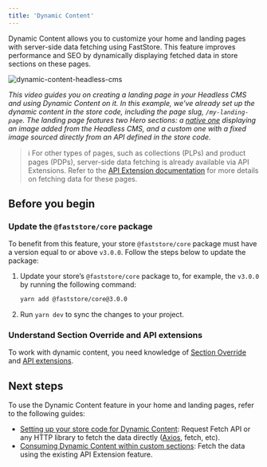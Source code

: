 ```yaml
---
title: 'Dynamic Content'
---
```


Dynamic Content allows you to customize your home and landing pages with server-side data fetching using FastStore. This feature improves performance and SEO by dynamically displaying fetched data in store sections on these pages.

![dynamic-content-headless-cms](https://vtexhelp.vtexassets.com/assets/docs/src/dynamic-content-feature___31dbd2fb1003d00bf492eb6479e3fe0c.gif)

*This video guides you on creating a landing page in your Headless CMS and using Dynamic Content on it. In this example, we've already set up the dynamic content in the store code, including the page slug, `/my-landing-page`. The landing page features two Hero sections: a [native one](https://developers.vtex.com/docs/guides/faststore/organisms-hero) displaying an image added from the Headless CMS, and a custom one with a fixed image sourced directly from an API defined in the store code.*

> ℹ️ For other types of pages, such as collections (PLPs) and product pages (PDPs), server-side data fetching is already available via API Extensions. Refer to the [API Extension documentation](https://developers.vtex.com/docs/guides/faststore/api-extensions-overview) for more details on fetching data for these pages.

## Before you begin

<Steps>

### Update the `@faststore/core` package

To benefit from this feature,  your store `@faststore/core` package must have a version equal to or above  `v3.0.0`. Follow the steps below to update the package:

1. Update your store’s `@faststore/core` package to, for example, the `v3.0.0` by running the following command:

    ```bash
    yarn add @faststore/core@3.0.0
    ```

2. Run `yarn dev` to sync the changes to your project.

### Understand Section Override and API extensions

To work with dynamic content, you need knowledge of [Section Override](https://developers.vtex.com/docs/guides/faststore/overrides-overview) and [API extensions](https://developers.vtex.com/docs/guides/faststore/api-extensions-overview).

</Steps>

## Next steps

To use the Dynamic Content feature in your home and landing pages, refer to the following guides:

- [Setting up your store code for Dynamic Content](https://developers.vtex.com/docs/guides/faststore/dynamic-content-setting-up-the-store-code-for-dynamic-content): Request Fetch API or any HTTP library to fetch the data directly ([Axios](https://axios-http.com/docs/intro), fetch, etc). 
- [Consuming Dynamic Content within custom sections](https://developers.vtex.com/docs/guides/faststore/dynamic-content-consuming-the-dynamic-content-in-custom-sections): Fetch the data using the existing API Extension feature.
